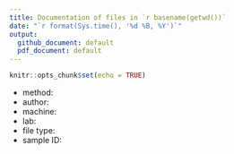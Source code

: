 ```yaml
---
title: Documentation of files in `r basename(getwd())`
date: "`r format(Sys.time(), '%d %B, %Y')`"
output: 
  github_document: default
  pdf_document: default
---
```



```r
knitr::opts_chunk$set(echo = TRUE)
```

- method:
- author:
- machine:
- lab:
- file type:
- sample ID:
